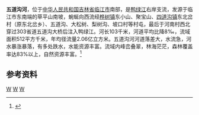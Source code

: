 {{Infobox river
| name               = 五道沟河
| name_native        = 
| image              = 
| image_size         = 
| image_caption      = 
| river_system       = [[鸭绿江|鸭绿江]]流域
| progression        = 
| source1_location   = [[吉林省|吉林省]][[临江市|临江市]][[桦树镇|桦树镇]]草平山南坡
| mouth_location     = 吉林省临江市四道沟镇河南村西北[[鸭绿江|鸭绿江]]
| altitude_difference= 
| basin_size         = 512 km<sup>2</sup>
| basin_countries    = {{PRC}}
| basin_cities       = 
| basin_landmarks    = 
| basin_population   = 
<!---------------------- PHYSIOGNOMY -->
| length             = 103 km
| discharge1_location= 
| discharge1_min     = 
| discharge1_avg     = 
| discharge1_max     = 
<!---------------------- FEATURES -->
| tributaries_left   = 假义沟、南岔河
| tributaries_right  = 
| waterbodies        = 
| waterfalls         = 
| bridges            = 
| ports              = 
| custom_label       = 
| custom_data        = 
| extra              = 
}}
'''五道沟河'''，位于[[中华人民共和国|中华人民共和国]][[吉林省|吉林省]][[临江市|临江市]]南部，是[[鸭绿江|鸭绿江]]右岸支流，发源于临江市东南端的草平山南坡，蜿蜒向西流经[[桦树镇|桦树镇]]东小山、聚宝山、[[四道沟镇|四道沟镇]]东北岔村（原东北岔乡）、五道沟、大松树、梨树沟、坡口村等村屯，最后于河南村西北穿过303省道五道沟大桥后注入鸭绿江。河长103千米，河道平均比降8‰，流域面积512平方千米，年均径流量2.06亿立方米。五道沟河河道落差大，水流急，河水暴涨暴落，有多处跌水，水能资源丰富。流域内峰峦叠翠，林海茫茫，森林覆盖率达83%以上，自然资源丰富。<ref name="中国河湖大典">{{cite book zh |author=《[[中国河湖大典|中国河湖大典]]》编纂委员会 |title=《中国河湖大典·黑龙江、辽河卷》 |format=M |edition=1 |location=北京 |publisher=中国水利水电出版社 |date=2014年4月 |pages=313页 |id= ISBN 978-7-5170-1950-3}}</ref>

== 参考资料 ==
{{reflist}}
[[Category:鸭绿江|W]]
[[Category:吉林河流|W]]
[[Category:临江市|W]]